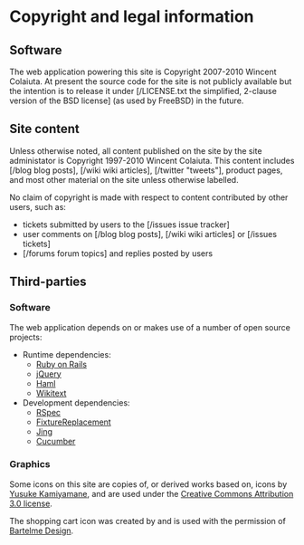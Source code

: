 = Copyright and legal information =

== Software ==

The web application powering this site is Copyright 2007-2010 Wincent Colaiuta. At present the source code for the site is not publicly available but the intention is to release it under [/LICENSE.txt the simplified, 2-clause version of the BSD license] (as used by FreeBSD) in the future.

== Site content ==

Unless otherwise noted, all content published on the site by the site administator is Copyright 1997-2010 Wincent Colaiuta. This content includes [/blog blog posts], [/wiki wiki articles], [/twitter "tweets"], product pages, and most other material on the site unless otherwise labelled.

No claim of copyright is made with respect to content contributed by other users, such as:

* tickets submitted by users to the [/issues issue tracker]
* user comments on [/blog blog posts], [/wiki wiki articles] or [/issues tickets]
* [/forums forum topics] and replies posted by users

== Third-parties ==

=== Software ===

The web application depends on or makes use of a number of open source projects:

* Runtime dependencies:
** [http://rubyonrails.org/ Ruby on Rails]
** [http://jquery.com/ jQuery]
** [http://haml.hamptoncatlin.com/ Haml]
** [http://wikitext.rubyforge.org/ Wikitext]
* Development dependencies:
** [http://rspec.info/ RSpec]
** [http://replacefixtures.rubyforge.org/ FixtureReplacement]
** [http://www.thaiopensource.com/relaxng/jing.html Jing]
** [http://cukes.info/ Cucumber]

=== Graphics ===

Some icons on this site are copies of, or derived works based on, icons by [http://www.pinvoke.com/ Yusuke Kamiyamane], and are used under the [http://creativecommons.org/licenses/by/3.0/ Creative Commons Attribution 3.0 license].

The shopping cart icon was created by and is used with the permission of [http://www.bartelme.at/journal/archive/shopping_cart_icon Bartelme Design].
